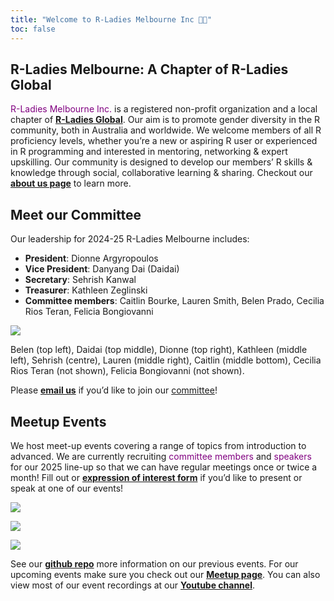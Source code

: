 ```yaml
---
title: "Welcome to R-Ladies Melbourne Inc 🐨💜"
toc: false 
---
```


## R-Ladies Melbourne: A Chapter of R-Ladies Global

[R-Ladies Melbourne Inc.]{style="color:purple"} is a registered non-profit organization and a local chapter of [**R-Ladies Global**](https://rladies.org/). Our aim is to promote gender diversity in the R community, both in Australia and worldwide. We welcome members of all R proficiency levels, whether you're a new or aspiring R user or experienced in R programming and interested in mentoring, networking & expert upskilling. Our community is designed to develop our members' R skills & knowledge through social, collaborative learning & sharing. Checkout our [**about us page**](about.qmd) to learn more.

## Meet our Committee {#sec-committee}

Our leadership for 2024-25 R-Ladies Melbourne includes:

-   **President**: Dionne Argyropoulos
-   **Vice President**: Danyang Dai (Daidai)
-   **Secretary**: Sehrish Kanwal
-   **Treasurer**: Kathleen Zeglinski
-   **Committee members**: Caitlin Bourke, Lauren Smith, Belen Prado, Cecilia Rios Teran, Felicia Bongiovanni

![](images/committee_24_25.jpeg)

::: column-margin
Belen (top left), Daidai (top middle), Dionne (top right), Kathleen (middle left), Sehrish (centre), Lauren (middle right), Caitlin (middle bottom), Cecilia Rios Teran (not shown), Felicia Bongiovanni (not shown).
:::

Please [**email us**](rladiesmelbourne@gmail.com) if you'd like to join our [committee](#sec-committee)!

## Meetup Events

We host meet-up events covering a range of topics from introduction to advanced. We are currently recruiting [committee members]{style="color:purple"} and [speakers]{style="color:purple"} for our 2025 line-up so that we can have regular meetings once or twice a month! Fill out or [**expression of interest form**](https://docs.google.com/forms/d/e/1FAIpQLSd-9idjehoNOblVrfWSrxgoOlpBwOsUJKQNMJPKhQGDqrBhZA/viewform) if you'd like to present or speak at one of our events!

::: {.column-screen-inset-shaded layout-ncol="3" layout="[45,10,45]"}
![](images/meetupevent.jpeg)

![](images/meetupevent2.jpeg)

![](images/meetupevent3.jpeg)
:::

See our [**github repo**](https://github.com/R-LadiesMelbourne/Links-to-Events-Repos) more information on our previous events. For our upcoming events make sure you check out our [**Meetup page**](https://www.meetup.com/rladies-melbourne/). You can also view most of our event recordings at our [**Youtube channel**](https://www.youtube.com/channel/UClC5yNEjMoE3MmbK-mrV8Ow).
